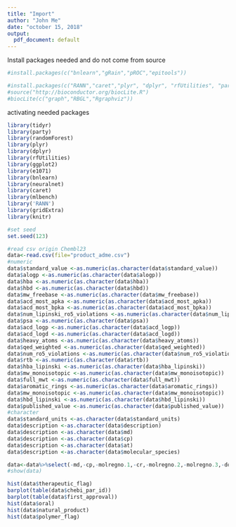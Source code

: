 ```yaml
---
title: "Import"
author: "John Me"
date: "october 15, 2018"
output:
  pdf_document: default
---
```


Install packages needed and do not come from source
```r
#install.packages(c("bnlearn","gRain","pROC","epitools"))

#install.packages(c("RANN","caret","plyr", "dplyr", "rfUtilities", "party", "e1071", "bnlearn", "neuralnet", "randomForest", "ggplot2"))
#source("http://bioconductor.org/biocLite.R")
#biocLite(c("graph","RBGL","Rgraphviz"))
```

activating needed packages
```r
library(tidyr)
library(party)
library(randomForest)
library(plyr)
library(dplyr)
library(rfUtilities)
library(ggplot2)
library(e1071)
library(bnlearn)
library(neuralnet)
library(caret)
library(mlbench)
library('RANN')
library(gridExtra)
library(knitr)
```

```r
#set seed
set.seed(123)
```

```r
#read csv origin Chembl23
data<-read.csv(file="product_adme.csv")
#numeric
data$standard_value <-as.numeric(as.character(data$standard_value))
data$alogp <-as.numeric(as.character(data$alogp))
data$hba <-as.numeric(as.character(data$hba))
data$hbd <-as.numeric(as.character(data$hbd))
data$mw_freebase <-as.numeric(as.character(data$mw_freebase))
data$acd_most_apka <-as.numeric(as.character(data$acd_most_apka))
data$acd_most_bpka <-as.numeric(as.character(data$acd_most_bpka))
data$num_lipinski_ro5_violations <-as.numeric(as.character(data$num_lipinski_ro5_violations))
data$psa <-as.numeric(as.character(data$psa))
data$acd_logp <-as.numeric(as.character(data$acd_logp))
data$acd_logd <-as.numeric(as.character(data$acd_logd))
data$heavy_atoms <-as.numeric(as.character(data$heavy_atoms))
data$qed_weighted <-as.numeric(as.character(data$qed_weighted))
data$num_ro5_violations <-as.numeric(as.character(data$num_ro5_violations))
data$rtb <-as.numeric(as.character(data$rtb))
data$hba_lipinski <-as.numeric(as.character(data$hba_lipinski))
data$mw_monoisotopic <-as.numeric(as.character(data$mw_monoisotopic))
data$full_mwt <-as.numeric(as.character(data$full_mwt))
data$aromatic_rings <-as.numeric(as.character(data$aromatic_rings))
data$mw_monoisotopic <-as.numeric(as.character(data$mw_monoisotopic))
data$hbd_lipinski <-as.numeric(as.character(data$hbd_lipinski))
data$published_value <-as.numeric(as.character(data$published_value))
#character
data$standard_units <-as.character(data$standard_units)
data$description <-as.character(data$description)
data$description <-as.character(data$md)
data$description <-as.character(data$cp)
data$description <-as.character(data$at)
data$description <-as.character(data$molecular_species)

```

```r
data<-data%>%select(-md,-cp,-molregno.1,-cr,-molregno.2,-molregno.3,-doc_id.1,-doc_id.2,-aa,-src_id.1,-chembl_id.1,-assay_id.1,-record_id.1,-at)
#show(data)

```

```r
hist(data$therapeutic_flag)
barplot(table(data$chebi_par_id))
barplot(table(data$first_approval))
hist(data$oral)
hist(data$natural_product)
hist(data$polymer_flag)

```

